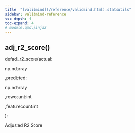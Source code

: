 ```yaml
---
title: "[validmind](/reference/validmind.html).statsutils"
sidebar: validmind-reference
toc-depth: 4
toc-expand: 4
# module.qmd.jinja2
---
```


<!-- function.qmd.jinja2 -->

## adj_r2_score[()]{.muted}

<!-- signatures.jinja2 -->

::: {.signature}

<span class="kw">def</span><span class="name">adj_r2_score</span>(<span class="params"><span class="n">actual</span><span class="p">:</span><!-- types.jinja2 - format_type --><!-- DEBUG: ExprAttribute --><!-- DEBUG values: [{'cls': 'ExprName', 'name': 'np'}, {'cls': 'ExprName', 'name': 'ndarray'}] -->

<!-- DEBUG values_type: list --><span class="n">np</span><span class="o">.</span><span class="n">ndarray</span><!-- DEBUG is_mapping: True -->

<!-- DEBUG type_class: dict -->

<!-- DEBUG cls_value: ExprAttribute -->

<!-- DEBUG cls_type: str -->

<span class="muted">,</span></span><span class="params"><span class="n">predicted</span><span class="p">:</span><!-- types.jinja2 - format_type --><!-- DEBUG: ExprAttribute --><!-- DEBUG values: [{'cls': 'ExprName', 'name': 'np'}, {'cls': 'ExprName', 'name': 'ndarray'}] -->

<!-- DEBUG values_type: list --><span class="n">np</span><span class="o">.</span><span class="n">ndarray</span><!-- DEBUG is_mapping: True -->

<!-- DEBUG type_class: dict -->

<!-- DEBUG cls_value: ExprAttribute -->

<!-- DEBUG cls_type: str -->

<span class="muted">,</span></span><span class="params"><span class="n">rowcount</span><span class="p">:</span><!-- types.jinja2 - format_type --><!-- DEBUG: ExprName --><span class="nb">int</span><!-- DEBUG is_mapping: True -->

<!-- DEBUG type_class: dict -->

<!-- DEBUG cls_value: ExprName -->

<!-- DEBUG cls_type: str -->

<span class="muted">,</span></span><span class="params"><span class="n">featurecount</span><span class="p">:</span><!-- types.jinja2 - format_type --><!-- DEBUG: ExprName --><span class="nb">int</span><!-- DEBUG is_mapping: True -->

<!-- DEBUG type_class: dict -->

<!-- DEBUG cls_value: ExprName -->

<!-- DEBUG cls_type: str -->

</span>):

:::

<!-- docstring.jinja2 -->

Adjusted R2 Score
